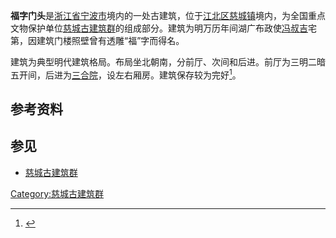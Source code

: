 {{文物保护单位
| 级别 = 全国
| 名称 = [[慈城古建筑群|慈城古建筑群]]
| 子项 = 福字门头
| 图片 = Cicheng Fuzi Mentou 2013.07.27 14-03-56.jpg
| 编号 = 6-0553-3-256
| 分类 = 古建筑及历史纪念建筑物
| 时代 = [[明朝|明]]至[[清朝|清]]
| 所在 = [[浙江省|浙江省]][[宁波市|宁波市]]
| 登录 = 2006年
}}
'''福字门头'''是[[浙江省|浙江省]][[宁波市|宁波市]]境内的一处古建筑，位于[[江北区_(宁波市)|江北区]][[慈城镇|慈城镇]]境内，为全国重点文物保护单位[[慈城古建筑群|慈城古建筑群]]的组成部分。建筑为明万历年间湖广布政使[[冯叔吉|冯叔吉]]宅第，因建筑门楼照壁曾有透雕“福”字而得名。

建筑为典型明代建筑格局。布局坐北朝南，分前厅、次间和后进。前厅为三明二暗五开间，后进为[[三合院|三合院]]，设左右厢房。建筑保存较为完好<ref>{{cite web|url=http://www.nbwb.net/pd_wwbh/info.aspx?Id=3520&type=2|title=慈城古建筑群|publisher=宁波文化遗产保护网|date=2006-06-22|accessdate=2013-08-17|archive-date=2015-03-28|archive-url=https://web.archive.org/web/20150328232926/http://www.nbwb.net/pd_wwbh/info.aspx?Id=3520&type=2|dead-url=no}}</ref>。

== 参考资料 ==
{{reflist}}

== 参见 ==
* [[慈城古建筑群|慈城古建筑群]]

{{慈城古建筑群}}
{{浙江全国重点文物保护单位}}
{{Ningbo-stub}}

[[Category:慈城古建筑群|Category:慈城古建筑群]]